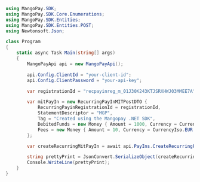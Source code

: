 ```csharp .NET 
using MangoPay.SDK;
using MangoPay.SDK.Core.Enumerations;
using MangoPay.SDK.Entities;
using MangoPay.SDK.Entities.POST;
using Newtonsoft.Json;

class Program
{
    static async Task Main(string[] args)
    {
        MangoPayApi api = new MangoPayApi();

        api.Config.ClientId = "your-client-id";
        api.Config.ClientPassword = "your-api-key";

        var registrationId = "recpayinreg_m_01J30K243KTJSRXHWJ03MMEE7A";

        var mitPayIn = new RecurringPayInMITPostDTO {
            RecurringPayinRegistrationId = registrationId,
            StatementDescriptor = "MGP",
            Tag = "Created using the Mangopay .NET SDK",
            DebitedFunds = new Money { Amount = 1000, Currency = CurrencyIso.EUR },
            Fees = new Money { Amount = 10, Currency = CurrencyIso.EUR }
        };

        var createRecurringMitPayIn = await api.PayIns.CreateRecurringPayInRegistrationMIT(mitPayIn);

        string prettyPrint = JsonConvert.SerializeObject(createRecurringMitPayIn, Formatting.Indented);
        Console.WriteLine(prettyPrint);
    }
}
```